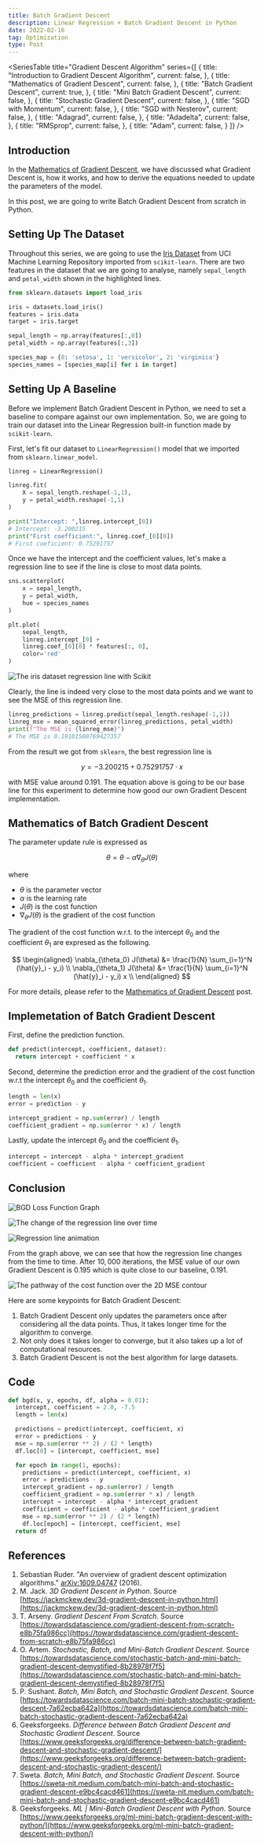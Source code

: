 ```yaml
---
title: Batch Gradient Descent
description: Linear Regression + Batch Gradient Descent in Python
date: 2022-02-16
tag: Optimization
type: Post
---
```


<SeriesTable
  title="Gradient Descent Algorithm"
  series={[
    {
      title: "Introduction to Gradient Descent Algorithm",
      current: false,
    },
    {
      title: "Mathematics of Gradient Descent",
      current: false,
    },
    {
      title: "Batch Gradient Descent",
      current: true,
    },
    {
      title: "Mini Batch Gradient Descent",
      current: false,
    },
    {
      title: "Stochastic Gradient Descent",
      current: false,
    },
    {
      title: "SGD with Momentum",
      current: false,
    },
    {
      title: "SGD with Nesterov",
      current: false,
    },
    {
      title: "Adagrad",
      current: false,
    },
    {
      title: "Adadelta",
      current: false,
    },
    {
      title: "RMSprop",
      current: false,
    },
    {
      title: "Adam",
      current: false,
    }
  ]}
/>

## Introduction

In the [Mathematics of Gradient Descent](post), we have discussed what Gradient Descent is, how it works,
and how to derive the equations needed to update the parameters of the model.

In this post, we are going to write Batch Gradient Descent from scratch in Python.

## Setting Up The Dataset

Throughout this series, we are going to use the [Iris Dataset](https://archive.ics.uci.edu/ml/datasets/iris) from UCI Machine Learning Repository imported from `scikit-learn`.
There are two features in the dataset that we are going to analyse, namely `sepal_length` and `petal_width` shown in the highlighted lines.

```python
from sklearn.datasets import load_iris

iris = datasets.load_iris()
features = iris.data
target = iris.target

sepal_length = np.array(features[:,0])
petal_width = np.array(features[:,3])

species_map = {0: 'setosa', 1: 'versicolor', 2: 'virginica'}
species_names = [species_map[i] for i in target]
```

## Setting Up A Baseline

Before we implement Batch Gradient Descent in Python, we need to set a baseline to compare against our own implementation.
So, we are going to train our dataset into the Linear Regression built-in function made by `scikit-learn`.

First, let's fit our dataset to `LinearRegression()` model that we imported from `sklearn.linear_model`.

```python
linreg = LinearRegression()

linreg.fit(
    X = sepal_length.reshape(-1,1),
    y = petal_width.reshape(-1,1)
)

print("Intercept: ",linreg.intercept_[0])
# Intercept: -3.200215
print("First coefficient:", linreg.coef_[0][0])
# First coeficient: 0.75291757
```

Once we have the intercept and the coefficient values, let's make a regression line to see if the line is close to most data points.

```python
sns.scatterplot(
    x = sepal_length,
    y = petal_width,
    hue = species_names
)

plt.plot(
    sepal_length,
    linreg.intercept_[0] +
    linreg.coef_[0][0] * features[:, 0],
    color='red'
)
```

![The iris dataset regression line with Scikit](/assets/posts/batch-gradient-descent/scikit-lr.png "The iris dataset regression line with Scikit")

Clearly, the line is indeed very close to the most data points and we want to see the MSE of this regression line.

```python
linreg_predictions = linreg.predict(sepal_length.reshape(-1,1))
linreg_mse = mean_squared_error(linreg_predictions, petal_width)
print(f"The MSE is {linreg_mse}")
# The MSE is 0.19101500769427357
```

From the result we got from `sklearn`, the best regression line is

$$
  y = -3.200215 + 0.75291757 \cdot x
$$

with MSE value around $0.191$. The equation above is going to be our base line for this experiment to determine how good our own Gradient Descent implementation.

## Mathematics of Batch Gradient Descent

The parameter update rule is expressed as

$$
\theta = \theta - \alpha \nabla_{\theta} J(\theta)
$$

where

- $\theta$ is the parameter vector
- $\alpha$ is the learning rate
- $J(\theta)$ is the cost function
- $\nabla_{\theta} J(\theta)$ is the gradient of the cost function

The gradient of the cost function w.r.t. to the intercept $\theta_0$
and the coefficient $\theta_1$ are expresed as the following.

$$
\begin{aligned}
\nabla_{\theta_0} J(\theta) &= \frac{1}{N} \sum_{i=1}^N (\hat{y}_i - y_i) \\
\nabla_{\theta_1} J(\theta) &= \frac{1}{N} \sum_{i=1}^N (\hat{y}_i - y_i) x \\
\end{aligned}
$$

For more details, please refer to the [Mathematics of Gradient Descent](/posts/mathematics-of-gradient-descent) post.

## Implemetation of Batch Gradient Descent

First, define the prediction function.

```python
def predict(intercept, coefficient, dataset):
  return intercept + coefficient * x
```

Second, determine the prediction error and the gradient of the cost function w.r.t the intercept $\theta_0$ and the coefficient $\theta_1$.

```python
length = len(x)
error = prediction - y

intercept_gradient = np.sum(error) / length
coefficient_gradient = np.sum(error * x) / length
```

Lastly, update the intercept $\theta_0$ and the coefficient $\theta_1$.

```python
intercept = intercept - alpha * intercept_gradient
coefficient = coefficient - alpha * coefficient_gradient
```

## Conclusion

![BGD Loss Function Graph](/assets/posts/batch-gradient-descent/iterations.png "BGD Loss Function Graph")

![The change of the regression line over time](/assets/posts/batch-gradient-descent/regression-lines.png "The change of the regression line over time")

![Regression line animation](/assets/posts/batch-gradient-descent/bgd.gif "Regression line animation")

From the graph above, we can see that how the regression line changes from the time to time.
After $10,000$ iterations, the MSE value of our own Gradient Descent is $0.195$ which is quite close to our baseline, $0.191$.

![The pathway of the cost function over the 2D MSE contour](/assets/posts/batch-gradient-descent/contour.png "The movement of the intercept and the coefficient variabels on a contour map")

Here are some keypoints for Batch Gradient Descent:

1. Batch Gradient Descent only updates the parameters once after considering all the data points. Thus, it takes longer time for the algorithm to converge.
2. Not only does it takes longer to converge, but it also takes up a lot of computational resources.
3. Batch Gradient Descent is not the best algorithm for large datasets.

## Code

```python
def bgd(x, y, epochs, df, alpha = 0.01):
  intercept, coefficient = 2.0, -7.5
  length = len(x)

  predictions = predict(intercept, coefficient, x)
  error = predictions - y
  mse = np.sum(error ** 2) / (2 * length)
  df.loc[0] = [intercept, coefficient, mse]

  for epoch in range(1, epochs):
    predictions = predict(intercept, coefficient, x)
    error = predictions - y
    intercept_gradient = np.sum(error) / length
    coefficient_gradient = np.sum(error * x) / length
    intercept = intercept - alpha * intercept_gradient
    coefficient = coefficient - alpha * coefficient_gradient
    mse = np.sum(error ** 2) / (2 * length)
    df.loc[epoch] = [intercept, coefficient, mse]
  return df
```

## References

1. Sebastian Ruder. "An overview of gradient descent optimization algorithms." [arXiv:1609.04747](https://arxiv.org/abs/1609.04747) (2016).
2. M. Jack. _3D Gradient Descent in Python_. Source [https://jackmckew.dev/3d-gradient-descent-in-python.html](https://jackmckew.dev/3d-gradient-descent-in-python.html)
3. T. Arseny. _Gradient Descent From Scratch_. Source [https://towardsdatascience.com/gradient-descent-from-scratch-e8b75fa986cc](https://towardsdatascience.com/gradient-descent-from-scratch-e8b75fa986cc)
4. O. Artem. _Stochastic, Batch, and Mini-Batch Gradient Descent_. Source [https://towardsdatascience.com/stochastic-batch-and-mini-batch-gradient-descent-demystified-8b28978f7f5](https://towardsdatascience.com/stochastic-batch-and-mini-batch-gradient-descent-demystified-8b28978f7f5)
5. P. Sushant. _Batch, Mini Batch, and Stochastic Gradient Descent_. Source [https://towardsdatascience.com/batch-mini-batch-stochastic-gradient-descent-7a62ecba642a](https://towardsdatascience.com/batch-mini-batch-stochastic-gradient-descent-7a62ecba642a)
6. Geeksforgeeks. _Difference between Batch Gradient Descent and Stochastic Gradient Descent_. Source [https://www.geeksforgeeks.org/difference-between-batch-gradient-descent-and-stochastic-gradient-descent/](https://www.geeksforgeeks.org/difference-between-batch-gradient-descent-and-stochastic-gradient-descent/)
7. Sweta. _Batch, Mini Batch, and Stochastic Gradient Descent_. Source [https://sweta-nit.medium.com/batch-mini-batch-and-stochastic-gradient-descent-e9bc4cacd461](https://sweta-nit.medium.com/batch-mini-batch-and-stochastic-gradient-descent-e9bc4cacd461)
8. Geeksforgeeks. _ML | Mini-Batch Gradient Descent with Python_. Source [https://www.geeksforgeeks.org/ml-mini-batch-gradient-descent-with-python/](https://www.geeksforgeeks.org/ml-mini-batch-gradient-descent-with-python/)
